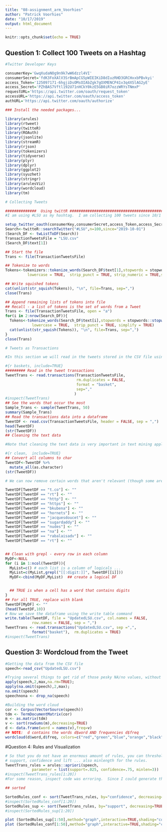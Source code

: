 ```yaml
---
title: "08-assignment_arm_Voorhies"
author: "Patrick Voorhies"
date: "10/17/2019"
output: html_document
---
```


```r
knitr::opts_chunk$set(echo = TRUE)
```

## Question 1: Collect 100 Tweets on a Hashtag

```r
#Twitter Developer Keys

consumerKey='GwqXudaNOg9n9k7wW6dzzl4VI'
consumerSecret='fdK3FoXAlV3SrBmApCG5pWIEIKiD8dIuzRHD3GRCHxxbPBvkyi'
access_Token='125097171-6hgjiDsOMsOIAbZgk7gOXMENCP41v3q4XSlAG2yE'
access_Secret='PZhBAS7Vftl192U71nHCkY0kzE5GB0iR7ozzWRYsTNmxP'
requestURL='https://api.twitter.com/oauth/request_token'
accessURL='https://api.twitter.com/oauth/access_token'
authURL='https://api.twitter.com/oauth/authorize'

### Install the needed packages...

library(arules)
library(rtweet)
library(twitteR)
library(ROAuth)
library(jsonlite)
library(streamR)
library(rjson)
library(tokenizers)
library(tidyverse)
library(plyr)
library(dplyr)
library(ggplot2)
library(syuzhet)
library(stringr)
library(arulesViz)
library(wordcloud)
library(tm)

# Collecting Tweets

##############  Using twittR ##########################################################
#I am using #LSU as my hashtag.  I am collecting 100 tweets since 10/1

setup_twitter_oauth(consumerKey,consumerSecret,access_Token,access_Secret)
Search<-twitteR::searchTwitter("#LSU",n=100,since="2019-10-01")
(Search_DF <- twListToDF(Search))
TransactionTweetsFile = "LSU.csv"
(Search_DF$text[1])

## Start the file
Trans <- file(TransactionTweetsFile)

## Tokenize to words 
Tokens<-tokenizers::tokenize_words(Search_DF$text[1],stopwords = stopwords::stopwords("en"), 
          lowercase = TRUE,  strip_punct = TRUE, strip_numeric = TRUE,simplify = TRUE)

## Write squished tokens
cat(unlist(str_squish(Tokens)), "\n", file=Trans, sep=",")
close(Trans)

## Append remaining lists of tokens into file
## Recall - a list of tokens is the set of words from a Tweet
Trans <- file(TransactionTweetsFile, open = "a")
for(i in 2:nrow(Search_DF)){
  Tokens<-tokenize_words(Search_DF$text[i],stopwords = stopwords::stopwords("en"), 
            lowercase = TRUE,  strip_punct = TRUE, simplify = TRUE)
  cat(unlist(str_squish(Tokens)), "\n", file=Trans, sep=",")
}
close(Trans)

# Tweets as Transactions

#In this section we will read in the tweets stored in the CSV file using the (Association Rule Mining) ARM library. Each tweet will be considered a basket of words. We can use ARM to determine associations of words in tweets. 

#{r baskets, include=TRUE}
######### Read in the tweet transactions
TweetTrans <- read.transactions(TransactionTweetsFile,
                                rm.duplicates = FALSE, 
                                format = "basket",
                                sep=","
                               )
#inspect(TweetTrans)
## See the words that occur the most
Sample_Trans <- sample(TweetTrans, 50)
summary(Sample_Trans)
## Read the transactions data into a dataframe
TweetDF <- read.csv(TransactionTweetsFile, header = FALSE, sep = ",")
head(TweetDF)
(str(TweetDF))
## Cleaning the text data

#Note that cleaning the text data is very important in text mining applications. Tweets are especially "messy". We will remove "rt", "http", etc and any other strings of no importance.

#{r clean,  include=TRUE}
## Convert all columns to char 
TweetDF<-TweetDF %>%
  mutate_all(as.character)
(str(TweetDF))

# We can now remove certain words that aren't relevant (though some are prevelant in the twitter-verse *eyeroll*)

TweetDF[TweetDF == "t.co"] <- ""
TweetDF[TweetDF == "rt"] <- ""
TweetDF[TweetDF == "http"] <- ""
TweetDF[TweetDF == "https"] <- ""
TweetDF[TweetDF == "bkubena"] <- ""
TweetDF[TweetDF == "hornets"] <- ""
TweetDF[TweetDF == "jacquesdoucet"] <- ""
TweetDF[TweetDF == "sugardaddy"] <- ""
TweetDF[TweetDF == "nudes"] <- ""
TweetDF[TweetDF == "na"] <- ""
TweetDF[TweetDF == "rabalaisadv"] <- ""
TweetDF[TweetDF == "rt"] <- ""


## Clean with grepl - every row in each column
MyDF<-NULL
for (i in 1:ncol(TweetDF)){
  MyList=c() # each list is a column of logicals ...
  MyList=c(MyList,grepl("[[:digit:]]", TweetDF[[i]]))
  MyDF<-cbind(MyDF,MyList)  ## create a logical DF


  ## TRUE is when a cell has a word that contains digits
}
## For all TRUE, replace with blank
TweetDF[MyDF] <- ""
(head(TweetDF,10))
# Now we save the dataframe using the write table command 
write.table(TweetDF, file = "UpdatedLSU.csv", col.names = FALSE, 
            row.names = FALSE, sep = ",")
TweetTrans <- read.transactions("UpdatedLSU.csv", sep =",", 
            format("basket"),  rm.duplicates = TRUE)
#inspect(TweetTrans)

```

## Question 3: Wordcloud from the Tweet

```r

#Getting the data from the CSV file
speech<-read_csv("UpdatedLSU.csv")

#Trying several things to get rid of those pesky NA/no values, without luck... interested to see what other folks did
apply(speech,2,max,na.rm=TRUE);
apply(na.omit(speech),2,max);
na.omit(speech)
speechnona <- drop_na(speech)

#Building the word cloud
cor <- Corpus(VectorSource(speech))
tdm <- TermDocumentMatrix(cor)
m <- as.matrix(tdm)
v <- sort(rowSums(m),decreasing=TRUE)
d <- data.frame(word = names(v),freq=v)
## NOTE:  d contains the words d$word AND frequencies d$freq
wordcloud(d$word,d$freq, colors=c("red","green","blue","orange","black","purple", "seagreen") , random.color = TRUE, min.freq = 3)

```

#Question 4:  Rules and Visualization
```r
# So that you do not have an enormous amount of rules, you can thresholds for
# support, confidence and lift ... also minlength for the rules. 
TweetTrans_rules = arules::apriori(speech, 
            parameter = list(support=.025, confidence=.75, minlen=3))
#inspect(TweetTrans_rules[1:20])
#For some reason, inspect code was erroring.  Since I could generate the visualization without it, I will troubleshoot in class

## sorted

SortedRules_conf <- sort(TweetTrans_rules, by="confidence", decreasing=TRUE)
#inspect(SortedRules_conf[1:20])
SortedRules_sup <- sort(TweetTrans_rules, by="support", decreasing=TRUE)
#inspect(SortedRules_sup[1:20])

```


```r
plot (SortedRules_sup[1:50],method="graph",interactive=TRUE,shading="confidence") 
plot (SortedRules_conf[1:50],method="graph",interactive=TRUE,shading="confidence") 
```



